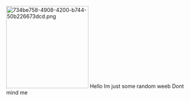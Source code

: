 [[File:734be758-4908-4200-b744-50b226673dcd.png|thumb|220x220px]]
Hello Im just some random weeb 
Dont mind me
